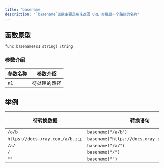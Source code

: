 ```yaml
---
title: 'basename'
description: '`basename`函数主要是用来返回 URL 的最后一个路径的名称'
---
```


## 函数原型

`func basename(s1 string) string`

### 参数介绍

| 参数名称 | 参数介绍   |
|------|--------|
| s1   | 待处理的路径 |

## 举例


| 待转换数据                            | 转换语句                                         | 输出结果    |
|----------------------------------|----------------------------------------------|---------|
| `/a/b`                           | `basename("/a/b")`                           | `b`     |
| `https://docs.xray.cool/a/b.zip` | `basename("https://docs.xray.cool/a/b.zip")` | `b.zip` |
| `/a/`                            | `basename("/a/")`                            | `""`    |
| `/`                              | `basename("/")`                              | `""`    |
| `""`                             | `basename("")`                               | `""`    |

